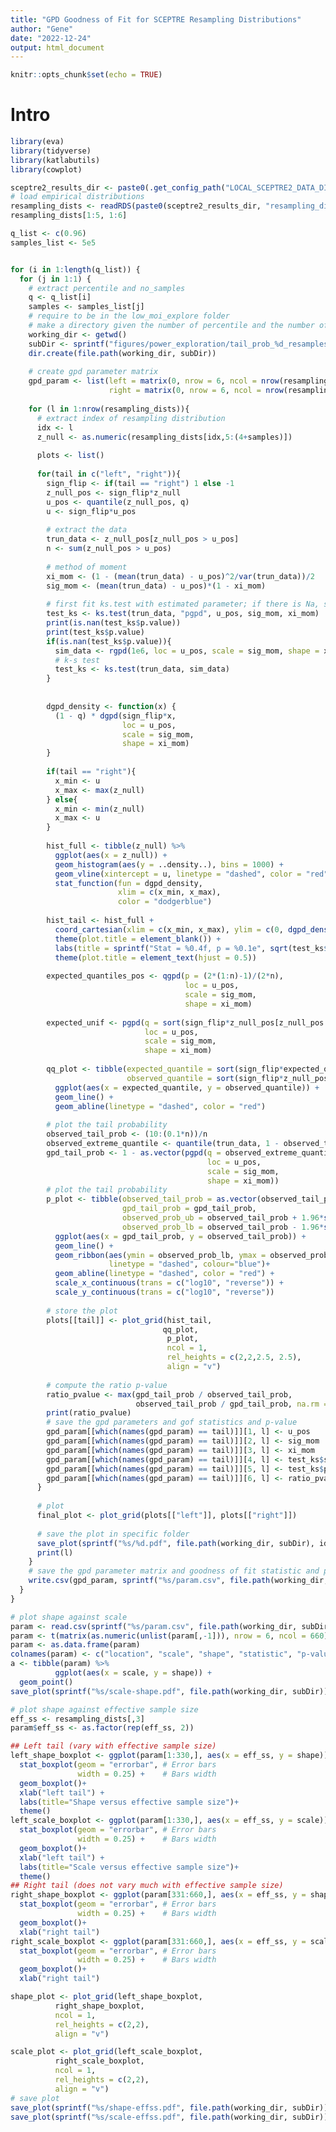 ```yaml
---
title: "GPD Goodness of Fit for SCEPTRE Resampling Distributions"
author: "Gene"
date: "2022-12-24"
output: html_document
---
```


```r
knitr::opts_chunk$set(echo = TRUE)
```

# Intro

```r
library(eva)
library(tidyverse)
library(katlabutils)
library(cowplot)

sceptre2_results_dir <- paste0(.get_config_path("LOCAL_SCEPTRE2_DATA_DIR"), "results/")
# load empirical distributions
resampling_dists <- readRDS(paste0(sceptre2_results_dir, "resampling_distributions/sceptre_resampling_dists.rds"))
resampling_dists[1:5, 1:6]
```


```r

q_list <- c(0.96)
samples_list <- 5e5


for (i in 1:length(q_list)) {
  for (j in 1:1) {
    # extract percentile and no_samples
    q <- q_list[i]
    samples <- samples_list[j]
    # require to be in the low_moi_explore folder
    # make a directory given the number of percentile and the number of resamples
    working_dir <- getwd()
    subDir <- sprintf("figures/power_exploration/tail_prob_%d_resamples_%.2f_percentile",  samples, q)
    dir.create(file.path(working_dir, subDir))
    
    # create gpd parameter matrix
    gpd_param <- list(left = matrix(0, nrow = 6, ncol = nrow(resampling_dists)),
                      right = matrix(0, nrow = 6, ncol = nrow(resampling_dists)))
    
    for (l in 1:nrow(resampling_dists)){
      # extract index of resampling distribution
      idx <- l
      z_null <- as.numeric(resampling_dists[idx,5:(4+samples)])
      
      plots <- list()
      
      for(tail in c("left", "right")){
        sign_flip <- if(tail == "right") 1 else -1
        z_null_pos <- sign_flip*z_null
        u_pos <- quantile(z_null_pos, q)
        u <- sign_flip*u_pos
        
        # extract the data
        trun_data <- z_null_pos[z_null_pos > u_pos]
        n <- sum(z_null_pos > u_pos)
        
        # method of moment
        xi_mom <- (1 - (mean(trun_data) - u_pos)^2/var(trun_data))/2
        sig_mom <- (mean(trun_data) - u_pos)*(1 - xi_mom)
        
        # first fit ks.test with estimated parameter; if there is Na, switch to simulation
        test_ks <- ks.test(trun_data, "pgpd", u_pos, sig_mom, xi_mom)
        print(is.nan(test_ks$p.value))
        print(test_ks$p.value)
        if(is.nan(test_ks$p.value)){
          sim_data <- rgpd(1e6, loc = u_pos, scale = sig_mom, shape = xi_mom)
          # k-s test
          test_ks <- ks.test(trun_data, sim_data)
        }
        
        
        dgpd_density <- function(x) {
          (1 - q) * dgpd(sign_flip*x,
                         loc = u_pos,
                         scale = sig_mom,
                         shape = xi_mom)
        }
        
        if(tail == "right"){
          x_min <- u
          x_max <- max(z_null)
        } else{
          x_min <- min(z_null)
          x_max <- u
        }
        
        hist_full <- tibble(z_null) %>%
          ggplot(aes(x = z_null)) +
          geom_histogram(aes(y = ..density..), bins = 1000) +
          geom_vline(xintercept = u, linetype = "dashed", color = "red") +
          stat_function(fun = dgpd_density,
                        xlim = c(x_min, x_max),
                        color = "dodgerblue")
        
        hist_tail <- hist_full +
          coord_cartesian(xlim = c(x_min, x_max), ylim = c(0, dgpd_density(u)*1.5)) +
          theme(plot.title = element_blank()) +
          labs(title = sprintf("Stat = %0.4f, p = %0.1e", sqrt(test_ks$statistic/n), test_ks$p.value)) +
          theme(plot.title = element_text(hjust = 0.5))
        
        expected_quantiles_pos <- qgpd(p = (2*(1:n)-1)/(2*n),
                                       loc = u_pos,
                                       scale = sig_mom,
                                       shape = xi_mom)
        
        expected_unif <- pgpd(q = sort(sign_flip*z_null_pos[z_null_pos > u_pos]),
                              loc = u_pos,
                              scale = sig_mom,
                              shape = xi_mom)
        
        qq_plot <- tibble(expected_quantile = sort(sign_flip*expected_quantiles_pos),
                          observed_quantile = sort(sign_flip*z_null_pos[z_null_pos > u_pos])) %>%
          ggplot(aes(x = expected_quantile, y = observed_quantile)) +
          geom_line() +
          geom_abline(linetype = "dashed", color = "red")
        
        # plot the tail probability
        observed_tail_prob <- (10:(0.1*n))/n
        observed_extreme_quantile <- quantile(trun_data, 1 - observed_tail_prob)
        gpd_tail_prob <- 1 - as.vector(pgpd(q = observed_extreme_quantile,
                                            loc = u_pos,
                                            scale = sig_mom,
                                            shape = xi_mom))
        # plot the tail probability
        p_plot <- tibble(observed_tail_prob = as.vector(observed_tail_prob),
                         gpd_tail_prob = gpd_tail_prob,
                         observed_prob_ub = observed_tail_prob + 1.96*sqrt(observed_tail_prob*(1-observed_tail_prob)/n),
                         observed_prob_lb = observed_tail_prob - 1.96*sqrt(observed_tail_prob*(1-observed_tail_prob)/n)) %>%
          ggplot(aes(x = gpd_tail_prob, y = observed_tail_prob)) +
          geom_line() +
          geom_ribbon(aes(ymin = observed_prob_lb, ymax = observed_prob_ub), alpha=0.0,
                      linetype = "dashed", colour="blue")+
          geom_abline(linetype = "dashed", color = "red") +
          scale_x_continuous(trans = c("log10", "reverse")) +
          scale_y_continuous(trans = c("log10", "reverse"))
        
        # store the plot
        plots[[tail]] <- plot_grid(hist_tail,
                                  qq_plot,
                                   p_plot,
                                   ncol = 1,
                                   rel_heights = c(2,2,2.5, 2.5),
                                   align = "v")
        
        # compute the ratio p-value
        ratio_pvalue <- max(gpd_tail_prob / observed_tail_prob,
                            observed_tail_prob / gpd_tail_prob, na.rm = TRUE)
        print(ratio_pvalue)
        # save the gpd parameters and gof statistics and p-value
        gpd_param[[which(names(gpd_param) == tail)]][1, l] <- u_pos
        gpd_param[[which(names(gpd_param) == tail)]][2, l] <- sig_mom
        gpd_param[[which(names(gpd_param) == tail)]][3, l] <- xi_mom
        gpd_param[[which(names(gpd_param) == tail)]][4, l] <- test_ks$statistic
        gpd_param[[which(names(gpd_param) == tail)]][5, l] <- test_ks$p.value
        gpd_param[[which(names(gpd_param) == tail)]][6, l] <- ratio_pvalue
      }
      
      # plot
      final_plot <- plot_grid(plots[["left"]], plots[["right"]])
      
      # save the plot in specific folder
      save_plot(sprintf("%s/%d.pdf", file.path(working_dir, subDir), idx), final_plot)
      print(l)
    }
    # save the gpd parameter matrix and goodness of fit statistic and p-value
    write.csv(gpd_param, sprintf("%s/param.csv", file.path(working_dir, subDir)))
  }
}

# plot shape against scale
param <- read.csv(sprintf("%s/param.csv", file.path(working_dir, subDir)))
param <- t(matrix(as.numeric(unlist(param[,-1])), nrow = 6, ncol = 660))
param <- as.data.frame(param)
colnames(param) <- c("location", "scale", "shape", "statistic", "p-value", "p-value ratio")
a <- tibble(param) %>%
          ggplot(aes(x = scale, y = shape)) +
  geom_point()
save_plot(sprintf("%s/scale-shape.pdf", file.path(working_dir, subDir)), a)

# plot shape against effective sample size
eff_ss <- resampling_dists[,3]
param$eff_ss <- as.factor(rep(eff_ss, 2))

## Left tail (vary with effective sample size)
left_shape_boxplot <- ggplot(param[1:330,], aes(x = eff_ss, y = shape)) + 
  stat_boxplot(geom = "errorbar", # Error bars
               width = 0.25) +    # Bars width
  geom_boxplot()+
  xlab("left tail") +
  labs(title="Shape versus effective sample size")+
  theme()
left_scale_boxplot <- ggplot(param[1:330,], aes(x = eff_ss, y = scale)) + 
  stat_boxplot(geom = "errorbar", # Error bars
               width = 0.25) +    # Bars width
  geom_boxplot()+
  xlab("left tail") +
  labs(title="Scale versus effective sample size")+
  theme()
## Right tail (does not vary much with effective sample size)
right_shape_boxplot <- ggplot(param[331:660,], aes(x = eff_ss, y = shape)) + 
  stat_boxplot(geom = "errorbar", # Error bars
               width = 0.25) +    # Bars width
  geom_boxplot()+
  xlab("right tail")
right_scale_boxplot <- ggplot(param[331:660,], aes(x = eff_ss, y = scale)) + 
  stat_boxplot(geom = "errorbar", # Error bars
               width = 0.25) +    # Bars width
  geom_boxplot()+
  xlab("right tail")

shape_plot <- plot_grid(left_shape_boxplot, 
          right_shape_boxplot,
          ncol = 1,
          rel_heights = c(2,2),
          align = "v")

scale_plot <- plot_grid(left_scale_boxplot, 
          right_scale_boxplot,
          ncol = 1,
          rel_heights = c(2,2),
          align = "v")
# save plot
save_plot(sprintf("%s/shape-effss.pdf", file.path(working_dir, subDir)), shape_plot)
save_plot(sprintf("%s/scale-effss.pdf", file.path(working_dir, subDir)), scale_plot)

```

